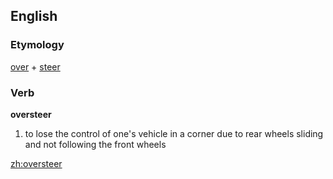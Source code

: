 ==English==
{{wikipedia}}
===Etymology===
[[over]] + [[steer]]

===Verb===
'''oversteer'''
#to lose the control of one's vehicle in a corner due to rear wheels sliding and not following the front wheels

[[zh:oversteer]]